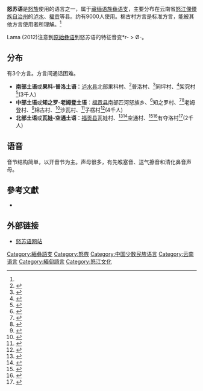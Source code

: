 {{Infobox Language
|name=怒苏语
|nativename=
|familycolor=漢藏語系
|states=[[中国|中国]]
|region=[[雲南|雲南]]
|ethnicity=[[怒族|怒族]]
|speakers=1.267万
|date=2007
|ref=e18
|fam1=[[漢藏語系|漢藏語系]]
|fam2=[[藏緬語族|藏緬語族]]
|fam3=[[緬彝語群|緬彝語群]]
|fam4=[[彝語支|彝語支]]
|script=
|nation=
|iso3=nuf
}}
'''怒苏语'''是[[怒族|怒族]]使用的语言之一，属于[[藏缅语族|藏缅语族]][[彝语支|彝语支]]，主要分布在云南省[[怒江傈僳族自治州|怒江傈僳族自治州]]的[[泸水|泸水]]、[[福贡|福贡]]等县。约有9000人使用。棉古村方言是标准方言，能被其他方言使用者所理解。<ref name="e18"/>

Lama (2012)注意到[[原始彝语|原始彝语]]到怒苏语的特征音变*r- > Ø-。

==分布==
有3个方言。方言间通话困难。
*'''南部土语'''或'''果科-普洛土语'''：[[泸水县|泸水县]]北部果科村、<ref>{{Cite web | url=http://www.ynszxc.net/villagePage/vIndex.aspx?departmentid=147895 | title=福贡县匹河怒族乡果科村委会 | access-date=2021-04-24 | archive-date=2020-08-05 | archive-url=https://web.archive.org/web/20200805194159/http://www.ynszxc.net/villagePage/vIndex.aspx?departmentid=147895 | dead-url=no }}</ref>普洛村、<ref>{{Cite web | url=http://www.ynszxc.net/villagePage/vIndex.aspx?departmentid=147903 | title=福贡县匹河怒族乡普洛村委会 | access-date=2021-04-24 | archive-date=2020-08-05 | archive-url=https://web.archive.org/web/20200805211402/http://www.ynszxc.net/villagePage/vIndex.aspx?departmentid=147903 | dead-url=no }}</ref>同坪村、<ref>{{Cite web | url=http://www.ynszxc.net/villagePage/vIndex.aspx?departmentid=147945 | title=福贡县匹河怒族乡托坪村委会 | access-date=2021-04-24 | archive-date=2020-08-05 | archive-url=https://web.archive.org/web/20200805231714/http://www.ynszxc.net/villagePage/vIndex.aspx?departmentid=147945 | dead-url=no }}</ref>架究村<ref>{{Cite web | url=http://www.ynszxc.net/villagePage/vIndex.aspx?departmentid=147937 | title=福贡县匹河怒族乡架究村委会 | access-date=2021-04-24 | archive-date=2020-08-05 | archive-url=https://web.archive.org/web/20200805203119/http://www.ynszxc.net/villagePage/vIndex.aspx?departmentid=147937 | dead-url=no }}</ref>(3千人)
*'''中部土语'''或'''知之罗-老姆登土语'''：[[福贡县|福贡县]]南部匹河怒族乡、<ref>{{Cite web |url=http://www.ynszxc.net/model/index4.aspx?departmentid=1524 |title=存档副本 |access-date=2021-04-24 |archive-date=2018-12-30 |archive-url=https://web.archive.org/web/20181230194950/http://www.ynszxc.net/model/index4.aspx?departmentid=1524 |dead-url=no }}</ref>知之罗村、<ref>{{Cite web | url=http://www.ynszxc.net/villagePage/vIndex.aspx?departmentid=147913 | title=福贡县匹河怒族乡知子罗村委会 | access-date=2021-04-24 | archive-date=2020-08-05 | archive-url=https://web.archive.org/web/20200805220948/http://www.ynszxc.net/villagePage/vIndex.aspx?departmentid=147913 | dead-url=no }}</ref><ref>{{Cite web | url=http://www.ynszxc.net/villagePage/vIndex.aspx?departmentid=147914 | title=福贡县匹河怒族乡知子罗村委会知子罗 达罗 | access-date=2021-04-24 | archive-date=2020-08-05 | archive-url=https://web.archive.org/web/20200805201751/http://www.ynszxc.net/villagePage/vIndex.aspx?departmentid=147914 | dead-url=no }}</ref>老姆登村、<ref>{{Cite web | url=http://www.ynszxc.net/villagePage/vIndex.aspx?departmentid=147916 | title=福贡县匹河怒族乡老姆登村委会 | access-date=2021-04-24 | archive-date=2020-08-05 | archive-url=https://web.archive.org/web/20200805221128/http://www.ynszxc.net/villagePage/vIndex.aspx?departmentid=147916 | dead-url=no }}</ref>棉古村、<ref>{{Cite web | url=http://www.ynszxc.net/villagePage/vIndex.aspx?departmentid=147934 | title=福贡县匹河怒族乡棉谷村委会 | access-date=2021-04-24 | archive-date=2020-08-05 | archive-url=https://web.archive.org/web/20200805194218/http://www.ynszxc.net/villagePage/vIndex.aspx?departmentid=147934 | dead-url=no }}</ref>沙瓦村、<ref>{{Cite web | url=http://www.ynszxc.net/villagePage/vIndex.aspx?departmentid=147925 | title=福贡县匹河怒族乡沙瓦村委会沙瓦 | access-date=2021-04-24 | archive-date=2020-08-05 | archive-url=https://web.archive.org/web/20200805194236/http://www.ynszxc.net/villagePage/vIndex.aspx?departmentid=147925 | dead-url=no }}</ref>子楞村<ref>{{Cite web | url=http://www.ynszxc.net/villagePage/vIndex.aspx?departmentid=147924 | title=福贡县匹河怒族乡沙瓦村委会子楞 | access-date=2021-04-24 | archive-date=2020-08-05 | archive-url=https://web.archive.org/web/20200805194253/http://www.ynszxc.net/villagePage/vIndex.aspx?departmentid=147924 | dead-url=no }}</ref>(4千人)
*'''北部土语'''或'''瓦娃-空通土语'''：[[福贡县|福贡县]]瓦娃村、<ref>{{Cite web | url=http://www.ynszxc.net/villagePage/vIndex.aspx?departmentid=147928 | title=福贡县匹河怒族乡瓦娃村委会瓦娃一 | access-date=2021-04-24 | archive-date=2020-08-05 | archive-url=https://web.archive.org/web/20200805194213/http://www.ynszxc.net/villagePage/vIndex.aspx?departmentid=147928 | dead-url=no }}</ref><ref>{{Cite web | url=http://www.ynszxc.net/villagePage/vIndex.aspx?departmentid=147929 | title=福贡县匹河怒族乡瓦娃村委会瓦娃二 | access-date=2021-04-24 | archive-date=2020-08-05 | archive-url=https://web.archive.org/web/20200805194208/http://www.ynszxc.net/villagePage/vIndex.aspx?departmentid=147929 | dead-url=no }}</ref>空通村、<ref>{{Cite web | url=http://www.ynszxc.net/villagePage/vIndex.aspx?departmentid=147932 | title=福贡县匹河怒族乡瓦娃村委会空通一 | access-date=2021-04-24 | archive-date=2020-08-05 | archive-url=https://web.archive.org/web/20200805194229/http://www.ynszxc.net/villagePage/vIndex.aspx?departmentid=147932 | dead-url=no }}</ref><ref>{{Cite web | url=http://www.ynszxc.net/villagePage/vIndex.aspx?departmentid=147933 | title=福贡县匹河怒族乡瓦娃村委会空通二 | access-date=2021-04-24 | archive-date=2020-08-05 | archive-url=https://web.archive.org/web/20200805194204/http://www.ynszxc.net/villagePage/vIndex.aspx?departmentid=147933 | dead-url=no }}</ref>有夺洛村<ref>{{Cite web | url=http://www.ynszxc.net/villagePage/vIndex.aspx?departmentid=147930 | title=福贡县匹河怒族乡瓦娃村委会优夺罗 | access-date=2021-04-24 | archive-date=2020-08-05 | archive-url=https://web.archive.org/web/20200805210108/http://www.ynszxc.net/villagePage/vIndex.aspx?departmentid=147930 | dead-url=no }}</ref>(2千人)

==语音==
音节结构简单，以开音节为主。声母很多，有先喉塞音、送气擦音和清化鼻音声母。

==參考文獻==
* {{ethnologue|nuf}}

==外部链接==
*[http://www.nusu.win 怒苏语网站]

{{中國語言}}
{{緬甸語言}}
{{汉藏语系}}
{{缅彝语群}}

[[Category:緬彝語支|Category:緬彝語支]]
[[Category:怒族|Category:怒族]]
[[Category:中国少数民族语言|Category:中国少数民族语言]]
[[Category:云南语言|Category:云南语言]]
[[Category:緬甸語言|Category:緬甸語言]]
[[Category:怒江文化|Category:怒江文化]]